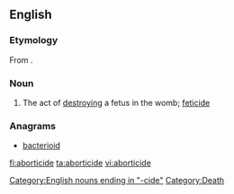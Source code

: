 {{rfv|This is called a medical term and I'm having trouble finding medical web sites or books that use it. It may not be real, if it is, we should source it.}}
==English==

===Etymology===
From {{suffix|abortion|cide|t2=killing}}.

===Noun===
{{en-noun}}

# {{medicine}} The act of [[destroying]] a fetus in the womb; [[feticide]]

===Anagrams===
* [[bacterioid#English|bacterioid]]

[[Category:English nouns ending in "-cide"]]
[[Category:Death]]

[[fi:aborticide]]
[[ta:aborticide]]
[[vi:aborticide]]